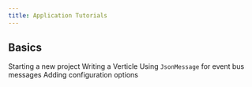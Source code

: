 ```yaml
---
title: Application Tutorials
---
```



## Basics

<Grid>
	<Reference to="/application/tutorials/starting-a-new-project/">
		Starting a new project
	</Reference>
	<Reference to="/application/tutorials/writing-a-verticle/">
		Writing a Verticle
	</Reference>
	<Reference to="/application/tutorials/using-jsonmessage/">
		Using <code>JsonMessage</code> for event bus messages
	</Reference>
	<Reference to="/application/tutorials/adding-configuration-options/">
		Adding configuration options
	</Reference>
</Grid>
